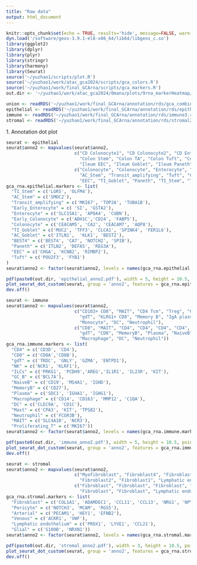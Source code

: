 ```yaml
---
title: "Raw data"
output: html_document
---
```


```r
knitr::opts_chunk$set(echo = TRUE, results='hide', message=FALSE, warning=FALSE, fig.height = 7, fig.width = 7)
dyn.load('/software/geos-3.9.1-el8-x86_64/lib64/libgeos_c.so')
library(ggplot2)
library(dplyr)
library(plyr)
library(stringr)
library(harmony)
library(Seurat)
source('~/yuzhao1/scripts/plot.R')
source('~/yuzhao1/work/atac_gca2024/scripts/gca_colors.R')
source('~/yuzhao1/work/final_GCArna/scripts/gca_markers.R')
out.dir <- '~/yuzhao1/work/atac_gca2024/0manu/plots/9rna_markerHeatmap/'
```

```r
union <- readRDS('~/yuzhao1/work/final_GCArna/annotation/rds/gca_combined_final.rds')
epithelial <- readRDS('~/yuzhao1/work/final_GCArna/annotation/rds/epithelial4.rds')
immune <- readRDS('~/yuzhao1/work/final_GCArna/annotation/rds/immune3.rds')
stromal <- readRDS('~/yuzhao1/work/final_GCArna/annotation/rds/stromal2.rds')
```

###################### 1. Annotation dot plot ########################

```r
seurat <- epithelial
seurat$anno2 <- mapvalues(seurat$anno2, 
                          c("CD Colonocyte1", "CD Colonocyte2", "CD Enterocyte1", "CD Enterocyte2", "Colon BEST4", "Colon EEC", "Colon Goblet",
                            "Colon Stem", "Colon TA", "Colon Tuft", "Colonocyte", "Early Colonocyte", "Early Enterocyte", "Enterocyte", "Ileum BEST4",
                            "Ileum EEC", "Ileum Goblet", "Ileum Paneth", "Ileum Stem", "Ileum TA", "Ileum Tuft"),
                          c("Colonocyte", "Colonocyte", "Enterocyte", "Enterocyte", "BEST4", "EEC", "AC_Goblet",
                            "AC_Stem", "Transit_amplifying", "Tuft", "Colonocyte", "Early_Colonocyte", "Early_Enterocyte", "Enterocyte", "BEST4",
                            "EEC", "TI_Goblet", "Paneth", "TI_Stem", "Transit_amplifying", "Tuft"))
gca_rna.epithelial.markers <- list(
  "TI_Stem" = c('LGR5', 'OLFM4'), 
  "AC_Stem" = c('SMOC2'), 
  "Transit_amplifying" = c('MKI67', 'TOP2A', 'TUBA1B'), 
  "Early_Enterocyte" = c( 'SI', 'GSTA2'),
  "Enterocyte" = c('SLC15A1', 'APOA4', 'CUBN'),
  "Early_Colonocyte" = c('ADH1C','CD24', 'FABP5'),
  "Colonocyte" = c('CEACAM5', 'CA2', 'CEACAM7', 'AQP8'),
  "TI_Goblet" = c('MUC2', 'TFF3', 'CLCA1', 'SPINK4', 'FER1L6'),
  "AC_Goblet" = c('ITLN1',  'KLK1', 'BEST2'),
  "BEST4" = c('BEST4', 'CA7', 'NOTCH2', 'SPIB'),
  "Paneth" = c('ITLN2', 'DEFA5', 'REG3A'),
  "EEC" = c('CHGA', 'KCNB2', 'RIMBP2'),
  "Tuft" = c('POU2F3', 'FYB1')
)
seurat$anno2 <- factor(seurat$anno2, levels = names(gca_rna.epithelial.markers))

pdf(paste0(out.dir, 'epithelial_anno2.pdf'), width = 5, height = 10.5, pointsize = 1)
plot_seurat_dot_custom(seurat, group = 'anno2', features = gca_rna.epithelial.markers)
dev.off()
```


```r
seurat <- immune
seurat$anno2 <- mapvalues(seurat$anno2, 
                          c("CD103+ CD8", "MAIT", "CD4 Tcm", "Treg", "CD103- CD4", "CD103+ CD4", "ILCs", "NK", "Proliferating T", 
                            "gdT", "KLRG1+ CD8", "Memory B", "IgA plasma", "Naive B", "IgG plasma", "GC B", "Macrophage", "Mast",
                            "Monocyte", "DC", "Neutrophil"),
                          c("CD8", "MAIT", "CD4", "CD4", "CD4", "CD4", "ILCs", "NK", "Proliferating_T", 
                            "gdT", "CD8", "MemoryB", "Plasma", "NaiveB", "Plasma", "GC_B", "Macrophage", "Mast",
                            "Macrophage", "DC", "Neutrophil"))
gca_rna.immune.markers <- list(
  "CD4" = c('CD3D', 'CD4'), 
  "CD8" = c('CD8A','CD8B'), 
  "gdT" = c('TRDC', 'GNLY', 'GZMA', 'ENTPD1'), 
  "NK" = c('NCR1', 'KLRF1'), 
  "ILCs" = c('PRKG1', 'PCDH9','AREG','IL1R1', 'IL23R', 'KIT'),
  "GC_B" = c('BCL7A'),
  "NaiveB" = c('CD19', 'MS4A1', 'IGHD'),
  "MemoryB" = c('CD27'),
  "Plasma" = c('SDC1', 'IGHA1', 'IGHG1'),
  "Macrophage" = c('CD14', 'CD163', 'MMP12', 'C1QA'),
  "DC" = c('CLEC9A', 'CD1C'),
  "Mast" = c('CPA3', 'KIT', 'TPSB2'),
  "Neutrophil" = c('FCGR3B'),
  "MAIT" = c('SLC4A10', 'NCR3'), 
  "Proliferating_T" = c('MKI67'))
seurat$anno2 <- factor(seurat$anno2, levels = names(gca_rna.immune.markers))

pdf(paste0(out.dir, 'immune_anno2.pdf'), width = 5, height = 10.5, pointsize = 1)
plot_seurat_dot_custom(seurat, group = 'anno2', features = gca_rna.immune.markers %>% unlist() %>% unique())
dev.off()
```



```r
seurat <- stromal
seurat$anno2 <- mapvalues(seurat$anno2, 
                          c("Myofibroblast", "Fibroblast4", "Fibroblast3", "Arterial", "Glial", "Pericyte", "Venous", "Contractile Pericyte",
                            "Fibroblast2", "Fibroblast1", "Lymphatic endothelium"),
                          c("Fibroblast", "Fibroblast", "Fibroblast", "Arterial", "Glial", "Pericyte", "Venous", "Pericyte",
                            "Fibroblast", "Fibroblast", "Lymphatic endothelium"))
gca_rna.stromal.markers <- list(
  "Fibroblast" = c('COL1A1', 'ADAMDEC1', 'CCL11', 'CCL13', 'NRG1', 'NPY', 'PTGS1','SOX6', 'COL4A6', 'ACTA2', 'TAGLN'), 
  "Pericyte" = c('NOTCH3', 'MCAM', 'RGS5'), 
  "Arterial" = c('PECAM1', 'HEY1', 'EFNB2'), 
  "Venous" = c('ACKR1', 'VWF'), 
  "Lymphatic endothelium" = c('PROX1', 'LYVE1', 'CCL21'), 
  "Glial" = c('S100B', 'NRXN1'))
seurat$anno2 <- factor(seurat$anno2, levels = names(gca_rna.stromal.markers))

pdf(paste0(out.dir, 'stromal_anno2.pdf'), width = 3, height = 10.5, pointsize = 1)
plot_seurat_dot_custom(seurat, group = 'anno2', features = gca_rna.stromal.markers %>% unlist() %>% unique())
dev.off()
```

